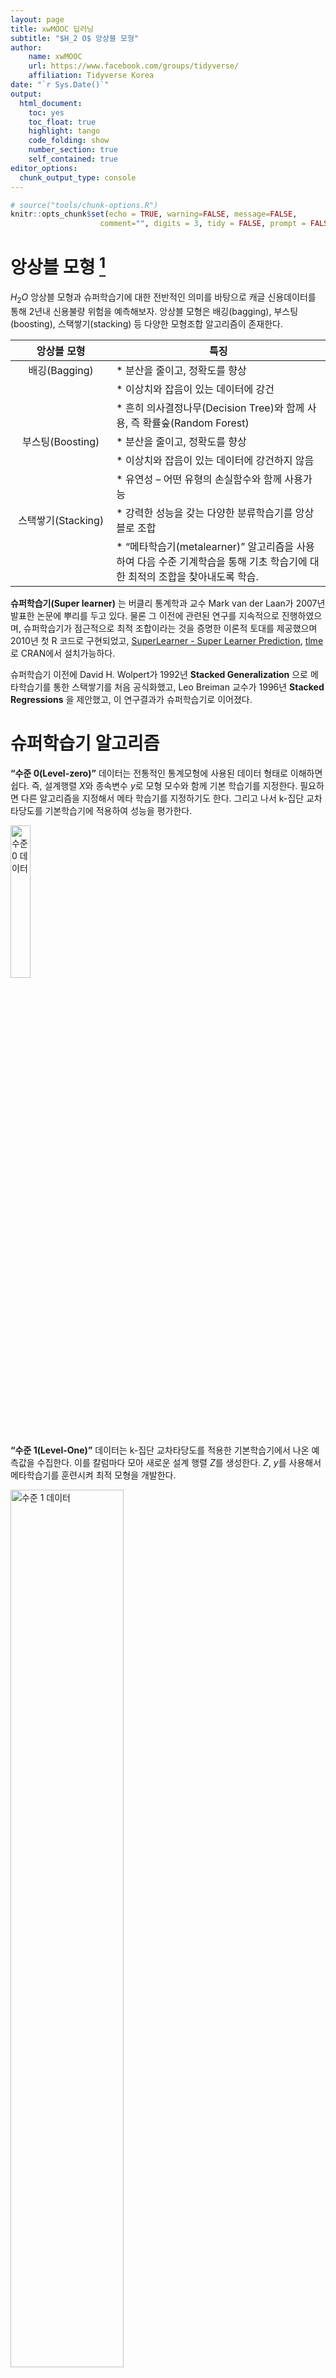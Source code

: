 ```yaml
---
layout: page
title: xwMOOC 딥러닝
subtitle: "$H_2 O$ 앙상블 모형"
author:
    name: xwMOOC
    url: https://www.facebook.com/groups/tidyverse/
    affiliation: Tidyverse Korea
date: "`r Sys.Date()`"
output:
  html_document: 
    toc: yes
    toc_float: true
    highlight: tango
    code_folding: show
    number_section: true
    self_contained: true
editor_options: 
  chunk_output_type: console
---
```



``` r
# source("tools/chunk-options.R")
knitr::opts_chunk$set(echo = TRUE, warning=FALSE, message=FALSE,
                    comment="", digits = 3, tidy = FALSE, prompt = FALSE, fig.align = 'center')
```


# 앙상블 모형 [^h2o-ensemble] {#ensemble-model}

[^h2o-ensemble]: [Ensembles - Stacking, Super Learner](http://learn.h2o.ai/content/tutorials/ensembles-stacking/)

$H_2 O$ 앙상블 모형과 슈퍼학습기에 대한 전반적인 의미를 바탕으로 캐글 신용데이터를 통해 2년내 신용불량 위험을 예측해보자. 앙상블 모형은 배깅(bagging), 부스팅(boosting), 스택쌓기(stacking) 등 다양한 모형조합 알고리즘이 존재한다. 

|       앙상블 모형      |              특징                                 |
|:----------------------:|---------------------------------------------------|
|     배깅(Bagging)      | * 분산을 줄이고, 정확도를 향상 <br>               |
|                        | * 이상치와 잡음이 있는 데이터에 강건 <br>          |
|                        | * 흔히 의사결정나무(Decision Tree)와 함께 사용, 즉 확률숲(Random Forest) |
|    부스팅(Boosting)    | * 분산을 줄이고, 정확도를 향상 <br>                  |
|                        | * 이상치와 잡음이 있는 데이터에 강건하지 않음 <br>   |
|                        | * 유연성 -- 어떤 유형의 손실함수와 함께 사용가능  |
|   스택쌓기(Stacking)   | * 강력한 성능을 갖는 다양한 분류학습기를 앙상블로 조합 <br> |
|                        | * "메타학습기(metalearner)" 알고리즘을 사용하여 다음 수준 기계학습을 통해 기초 학습기에 대한 최적의 조합을 찾아내도록 학습. |


**슈퍼학습기(Super learner)** 는 버클리 통계학과 교수 Mark van der Laan가 2007년 발표한 논문에 뿌리를 두고 있다.
물론 그 이전에 관련된 연구를 지속적으로 진행하였으며, 슈퍼학습기가 점근적으로 최적 조합이라는 것을 증명한 이론적 토대를 제공했으며 2010년 첫 R 코드로 구현되었고, [SuperLearner - Super Learner Prediction](https://cran.r-project.org/web/packages/SuperLearner/index.html), [tlme](https://cran.r-project.org/web/packages/tmle/index.html)로 CRAN에서 설치가능하다.

슈퍼학습기 이전에 David H. Wolpert가 1992년 **Stacked Generalization** 으로 메타학습기를 통한 스택쌓기를 처음 공식화했고, Leo Breiman 교수가 1996년 **Stacked Regressions** 을 제안했고, 이 연구결과가 슈퍼학습기로 이어졌다.


# 슈퍼학습기 알고리즘 {#super-learner-algorithm}

**"수준 0(Level-zero)"** 데이터는 전통적인 통계모형에 사용된 데이터 형태로 이해하면 쉽다.
즉, 설계행렬 $X$와 종속변수 $y$로 모형 모수와 함께 기본 학습기를 지정한다. 필요하면 다른 알고리즘을 지정해서 메타 학습기를 지정하기도 한다. 그리고 나서 k-집단 교차타당도를 기본학습기에 적용하여 성능을 평가한다.

<img src="fig/h2o_level_zero.png" alt="수준 0 데이터" width="25%">

**"수준 1(Level-One)"** 데이터는 k-집단 교차타당도를 적용한 기본학습기에서 나온 예측값을 수집한다.
이를 칼럼마다 모아 새로운 설계 행렬 $Z$를 생성한다. $Z$, $y$를 사용해서 메타학습기를 훈련시켜 최적 모형을 개발한다.

<img src="fig/h2o_level_one.png" alt="수준 1 데이터" width="60%">

슈퍼학습기는 교차타당도를 통해 다른 모수를 갖는 다양한 모형을 명세하여 모형선택과정을 거친다는 점에서 격자탐색(Grid Search)과 임의탐색(Random Search) 과정을 거치는 모수 미세조정, 모수 탐색 방법론과 맥을 함께 한다.
하지만, 메타러닝 단계로 알려진 슈퍼학습기 알고리즘 후반부는 또다른 모형을 하나 생성한다는 점에서 차별점이 있다.
 

# 캐글 신용점수 사례 {#kaggle-super-learner}

[캐글, Give Me Some Credit](https://www.kaggle.com/c/GiveMeSomeCredit) 데이터로 신용을 제공한 후 2년안에 누가 신용불량자로 될 확률이 높은지 예측하는 대회다.

## $H_2 O$ 클러스터 및 환경설정 [^h2o-stacking] {#kaggle-super-learner-setup}

[^h2o-stacking]: [h2oai - Ensembles: Stacking, Super Learner](https://github.com/h2oai/h2o-tutorials/blob/master/tutorials/ensembles-stacking/README.md)

1. `h2o` 팩키지와 `h2oEnsemble` 팩키지를 설치하고, $H_2 O$ 클러스터를 생성한다.
    - `devtools::install_github("h2oai/h2o-3/h2o-r/ensemble/h2oEnsemble-package")`
1. $H_2 O$ 클러스터를 `nthreads = -1` 최대 코어수와 `max_mem_size = '8g'` 최대 메모리 8G를 설정하고 생성한다.

``` r
#-------------------------------------------------------------------------
# 01.1. H2O 클러스터 환경설정
#-------------------------------------------------------------------------
library(h2o)
library(h2oEnsemble)  
h2o.init(nthreads = -1, ip = 'localhost', port = 54321, max_mem_size = '8g') 
h2o.removeAll() # Clean slate - just in case the cluster was already running
# 작업 종료후 h2o 클러스터 종료 명령어
#h2o.shutdown()
```


## 캐글 신용평가 데이터 준비 {#kaggle-super-learner-data-setup}

[Give Me Some Credit](https://www.kaggle.com/c/GiveMeSomeCredit/data) 데이터 다운로드 사이트로 이동해서 `cs-training.csv` (7.21 MB) 데이터를 다운로드 받는다.

그리고, 종속변수 2년내 신용불량 여부가 `SeriousDlqin2yrs` 변수에 저장되어 있으니 이를 종속변수로 두고, 나머지를 독립변수로 설정한다.

별도 데이터 변환 및 정제 과정은 생략한다.

``` r
##=========================================================================
## 02. H2O 데이터 가져오기
##=========================================================================

train <- h2o.importFile(path = normalizePath("data/cs-training.csv"))

y <- "SeriousDlqin2yrs"
x <- setdiff(names(train), y)

train[,y] <- as.factor(train[,y])  

##=========================================================================
## 03. H2O 데이터 정제 과정
##=========================================================================

# 별도 정제 및 변환과정 생략
```

## 슈퍼학습기 모형 적합 {#kaggle-super-learner-fit-credit}

일반화 선형모형(GLM), 확률숲(RF), Gradient Boosting Machine, 딥러닝(DL)을 기본 학습기로 두고, 2차 메타학습기로 일반화 선형모형(GLM)을 두는 슈퍼학습기 모형을 설정하고 $H_2 O$ 클러스터에서 신용불량 예측모형을 개발한다. 

```r
##=========================================================================
## 04. 슈퍼 학습기
##=========================================================================

learner <- c("h2o.glm.wrapper", "h2o.randomForest.wrapper", 
             "h2o.gbm.wrapper", "h2o.deeplearning.wrapper")
metalearner <- "h2o.glm.wrapper"

fit <- h2o.ensemble(x = x, y = y, 
                    training_frame = train, 
                    family = "binomial", 
                    learner = learner, 
                    metalearner = metalearner,
                    cvControl = list(V = 5))

pred <- predict(fit, train)
predictions <- as.data.frame(pred$pred)[,3]  #third column is P(Y==1)
labels <- as.data.frame(train[,y])[,1]
```

## 슈퍼학습기 모형 평가 {#kaggle-super-learner-fit-eval} 

`cvAUC` 팩키지를 통해 AUC 면적을 최대화한 개별 모형성능을 살펴본다.
가장 성능이 좋게 나온 것은 확률숲(randomForest)으로 거의 1에 수렴하는 0.985가 나온다.

``` r
library(cvAUC)
L <- length(learner)
auc <- sapply(seq(L), function(l) cvAUC::AUC(predictions = as.data.frame(pred$basepred)[,l], labels = labels)) 
data.frame(learner, auc)
```

슈퍼학습기를 통해 두번째 모형을 돌린 결과 성능이 0.965로 확률숲보다 약간 떨어지는 것으로 나온다. 생각해보면 기본 학습기 중 일반화 선형모형의 AUC가 0.698로 낮은 것도 설명이 가능한 것으로 보인다.

```r
cvAUC::AUC(predictions = predictions, labels = labels)
```

